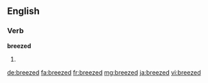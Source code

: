 ==English==

===Verb===
'''breezed'''

# {{en-past of|breeze}}

[[de:breezed]]
[[fa:breezed]]
[[fr:breezed]]
[[mg:breezed]]
[[ja:breezed]]
[[vi:breezed]]